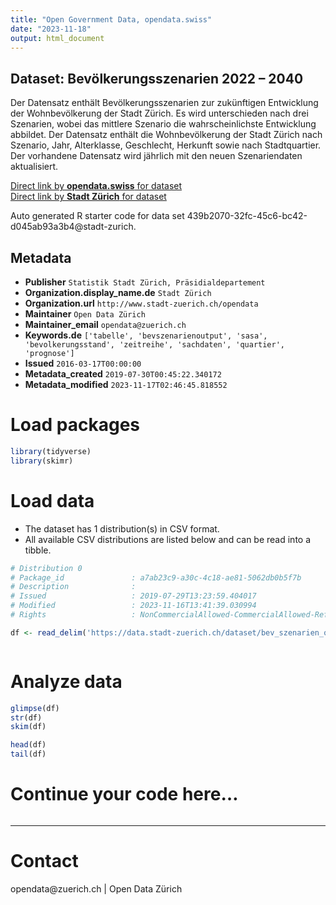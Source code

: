 ```yaml
---
title: "Open Government Data, opendata.swiss"
date: "2023-11-18"
output: html_document
---
```


## Dataset: Bevölkerungsszenarien 2022 – 2040

Der Datensatz enthält Bevölkerungsszenarien zur zukünftigen Entwicklung der Wohnbevölkerung der Stadt Zürich. Es wird unterschieden nach drei Szenarien, wobei das mittlere Szenario die wahrscheinlichste Entwicklung abbildet. Der Datensatz enthält die Wohnbevölkerung der Stadt Zürich nach Szenario, Jahr, Alterklasse, Geschlecht, Herkunft sowie nach Stadtquartier.
Der vorhandene Datensatz wird jährlich mit den neuen Szenariendaten aktualisiert.

[Direct link by **opendata.swiss** for dataset](https://opendata.swiss/de/dataset/bevolkerungsszenarien-2019-2035)<br>
[Direct link by **Stadt Zürich** for dataset](https://data.stadt-zuerich.ch/dataset/bev_szenarien_od3440)

Auto generated R starter code for data set 439b2070-32fc-45c6-bc42-d045ab93a3b4@stadt-zurich.

## Metadata

- **Publisher** `Statistik Stadt Zürich, Präsidialdepartement`
- **Organization.display_name.de** `Stadt Zürich`
- **Organization.url** `http://www.stadt-zuerich.ch/opendata`
- **Maintainer** `Open Data Zürich`
- **Maintainer_email** `opendata@zuerich.ch`
- **Keywords.de** `['tabelle', 'bevszenarienoutput', 'sasa', 'bevolkerungsstand', 'zeitreihe', 'sachdaten', 'quartier', 'prognose']`
- **Issued** `2016-03-17T00:00:00`
- **Metadata_created** `2019-07-30T00:45:22.340172`
- **Metadata_modified** `2023-11-17T02:46:45.818552`


# Load packages

```r

library(tidyverse)
library(skimr)

```

# Load data

-   The dataset has 1 distribution(s) in CSV format.
-   All available CSV distributions are listed below and can be read into a tibble.

```r

# Distribution 0
# Package_id               : a7ab23c9-a30c-4c18-ae81-5062db0b5f7b
# Description              : 
# Issued                   : 2019-07-29T13:23:59.404017
# Modified                 : 2023-11-16T13:41:39.030994
# Rights                   : NonCommercialAllowed-CommercialAllowed-ReferenceNotRequired

df <- read_delim('https://data.stadt-zuerich.ch/dataset/bev_szenarien_od3440/download/BEV344OD3440.csv')



```

# Analyze data

```r

glimpse(df)
str(df)
skim(df)

head(df)
tail(df)

```

# Continue your code here...

```r

```

------------------------------------------------------------------------

# Contact

opendata@zuerich.ch | Open Data Zürich
